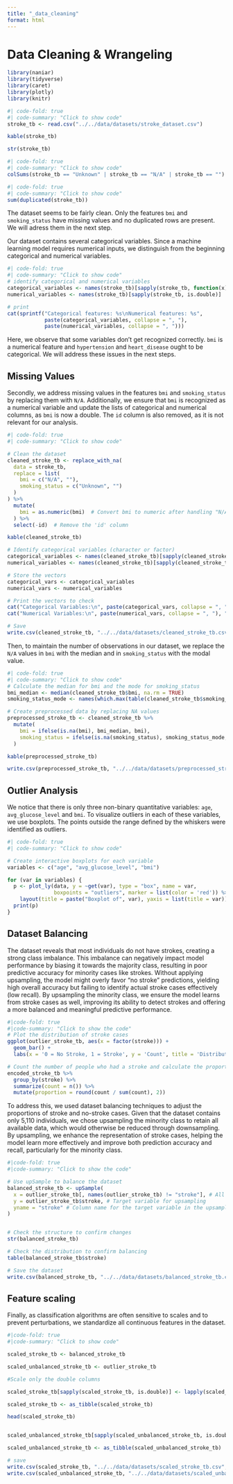 ```yaml
---
title: "_data_cleaning"
format: html
---
```


# Data Cleaning & Wrangeling

```r
library(naniar)
library(tidyverse)
library(caret)
library(plotly)
library(knitr)
```

```r
#| code-fold: true
#| code-summary: "Click to show code"
stroke_tb <- read.csv("../../data/datasets/stroke_dataset.csv") 

kable(stroke_tb)

str(stroke_tb)
```
```r
#| code-fold: true
#| code-summary: "Click to show code"
colSums(stroke_tb == "Unknown" | stroke_tb == "N/A" | stroke_tb == "")
```
```r
#| code-fold: true
#| code-summary: "Click to show code"
sum(duplicated(stroke_tb))
```
The dataset seems to be fairly clean. Only the features `bmi` and `smoking_status` have missing values and no duplicated rows are present. We will adress them in the next step.

Our dataset contains several categorical variables. Since a machine learning model requires numerical inputs, we distinguish from the beginning categorical and numerical variables.

```r
#| code-fold: true
#| code-summary: "Click to show code"
# identify categorical and numerical variables 
categorical_variables <- names(stroke_tb)[sapply(stroke_tb, function(x) is.character(x) || is.integer(x))]
numerical_variables <- names(stroke_tb)[sapply(stroke_tb, is.double)]

# print
cat(sprintf("Categorical features: %s\nNumerical features: %s",
            paste(categorical_variables, collapse = ", "),
            paste(numerical_variables, collapse = ", ")))
```
Here, we observe that some variables don't get recognized correctly. `bmi` is a numerical feature and `hypertension` and `heart_disease` ought to be categorical. We will address these issues in the next steps.

## Missing Values
Secondly, we address missing values in the features `bmi` and `smoking_status` by replacing them with `N/A`. Additionally, we ensure that `bmi` is recognized as a numerical variable and update the lists of categorical and numerical columns, as `bmi` is now a double. The `id` column is also removed, as it is not relevant for our analysis.

```r
#| code-fold: true
#| code-summary: "Click to show code"

# Clean the dataset
cleaned_stroke_tb <- replace_with_na(
  data = stroke_tb,
  replace = list(
    bmi = c("N/A", ""),  
    smoking_status = c("Unknown", "") 
  )
) %>%
  mutate(
    bmi = as.numeric(bmi)  # Convert bmi to numeric after handling "N/A"
  ) %>%
  select(-id)  # Remove the 'id' column

kable(cleaned_stroke_tb)

# Identify categorical variables (character or factor)
categorical_variables <- names(cleaned_stroke_tb)[sapply(cleaned_stroke_tb, function(x) is.character(x) || is.integer(x))]
numerical_variables <- names(cleaned_stroke_tb)[sapply(cleaned_stroke_tb, is.double)]

# Store the vectors
categorical_vars <- categorical_variables
numerical_vars <- numerical_variables

# Print the vectors to check
cat("Categorical Variables:\n", paste(categorical_vars, collapse = ", "), "\n")
cat("Numerical Variables:\n", paste(numerical_vars, collapse = ", "), "\n")

# Save 
write.csv(cleaned_stroke_tb, "../../data/datasets/cleaned_stroke_tb.csv", row.names = FALSE)

```
Then, to maintain the number of observations in our dataset, we replace the `N/A` values in `bmi` with the median and in `smoking_status` with the modal value.

```r
#| code-fold: true
#| code-summary: "Click to show code"
# Calculate the median for bmi and the mode for smoking_status
bmi_median <- median(cleaned_stroke_tb$bmi, na.rm = TRUE)
smoking_status_mode <- names(which.max(table(cleaned_stroke_tb$smoking_status, useNA = "no")))

# Create preprocessed data by replacing NA values
preprocessed_stroke_tb <- cleaned_stroke_tb %>%
  mutate(
    bmi = ifelse(is.na(bmi), bmi_median, bmi),
    smoking_status = ifelse(is.na(smoking_status), smoking_status_mode, smoking_status)
  )

kable(preprocessed_stroke_tb)

write.csv(preprocessed_stroke_tb, "../../data/datasets/preprocessed_stroke_tb.csv", row.names = FALSE)
```

## Outlier Analysis

We notice that there is only three non-binary quantitative variables: `age`, `avg_glucose_level` and `bmi`. To visualize outliers in each of these variables, we use boxplots. The points outside the range defined by the whiskers were identified as outliers.
```r
#| code-fold: true
#| code-summary: "Click to show code"

# Create interactive boxplots for each variable
variables <- c("age", "avg_glucose_level", "bmi")

for (var in variables) {
  p <- plot_ly(data, y = ~get(var), type = "box", name = var,
               boxpoints = "outliers", marker = list(color = 'red')) %>%
    layout(title = paste("Boxplot of", var), yaxis = list(title = var))
  print(p)
}

```


## Dataset Balancing

The dataset reveals that most individuals do not have strokes, creating a strong class imbalance. This imbalance can negatively impact model performance by biasing it towards the majority class, resulting in poor predictive accuracy for minority cases like strokes. Without applying upsampling, the model might overly favor "no stroke" predictions, yielding high overall accuracy but failing to identify actual stroke cases effectively (low recall). By upsampling the minority class, we ensure the model learns from stroke cases as well, improving its ability to detect strokes and offering a more balanced and meaningful predictive performance.

```r
#|code-fold: true
#|code-summary: "Click to show the code"
# Plot the distribution of stroke cases
ggplot(outlier_stroke_tb, aes(x = factor(stroke))) + 
  geom_bar() + 
  labs(x = '0 = No Stroke, 1 = Stroke', y = 'Count', title = 'Distribution of Strokes')

# Count the number of people who had a stroke and calculate the proportion
encoded_stroke_tb %>%
  group_by(stroke) %>%
  summarize(count = n()) %>%
  mutate(proportion = round(count / sum(count), 2))
```
To address this, we used dataset balancing techniques to adjust the proportions of stroke and no-stroke cases. Given that the dataset contains only 5,110 individuals, we chose upsampling the minority class to retain all available data, which would otherwise be reduced through downsampling. By upsampling, we enhance the representation of stroke cases, helping the model learn more effectively and improve both prediction accuracy and recall, particularly for the minority class.

```r
#|code-fold: true
#|code-summary: "Click to show the code"

# Use upSample to balance the dataset
balanced_stroke_tb <- upSample(
  x = outlier_stroke_tb[, names(outlier_stroke_tb) != "stroke"], # All columns except 'stroke'
  y = outlier_stroke_tb$stroke, # Target variable for upsampling
  yname = "stroke" # Column name for the target variable in the upsampled dataset
)


# Check the structure to confirm changes
str(balanced_stroke_tb)

# Check the distribution to confirm balancing
table(balanced_stroke_tb$stroke)

# Save the dataset
write.csv(balanced_stroke_tb, "../../data/datasets/balanced_stroke_tb.csv", row.names = FALSE)

```

## Feature scaling

Finally, as classification algorithms are often sensitive to scales and to prevent perturbations, we standardize all continuous features in the dataset.
```r
#|code-fold: true
#|code-summary: "Click to show code"

scaled_stroke_tb <- balanced_stroke_tb

scaled_unbalanced_stroke_tb <- outlier_stroke_tb

#Scale only the double columns

scaled_stroke_tb[sapply(scaled_stroke_tb, is.double)] <- lapply(scaled_stroke_tb[sapply(scaled_stroke_tb, is.double)], scale)

scaled_stroke_tb <- as_tibble(scaled_stroke_tb)

head(scaled_stroke_tb)


scaled_unbalanced_stroke_tb[sapply(scaled_unbalanced_stroke_tb, is.double)] <- lapply(scaled_unbalanced_stroke_tb[sapply(scaled_unbalanced_stroke_tb, is.double)], scale)

scaled_unbalanced_stroke_tb <- as_tibble(scaled_unbalanced_stroke_tb)

# save
write.csv(scaled_stroke_tb, "../../data/datasets/scaled_stroke_tb.csv", row.names = FALSE)
write.csv(scaled_unbalanced_stroke_tb, "../../data/datasets/scaled_unbalanced_stroke_tb.csv", row.names = FALSE)
```